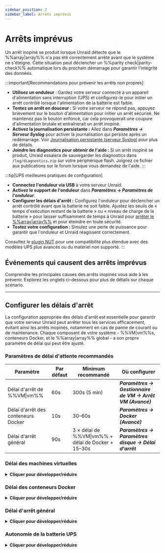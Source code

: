 ```yaml
---
sidebar_position: 2
sidebar_label: Arrêts imprévus
---
```



# Arrêts imprévus

Un arrêt inopiné se produit lorsque Unraid détecte que le %%array|array%% n'a pas été correctement arrêté avant que le système ne s'éteigne. Cette situation peut déclencher un %%parity check|parity-check%% automatique lors du prochain démarrage pour garantir l'intégrité des données.

:::important[Recommendations pour prévenir les arrêts non propres]

- **Utilisez un onduleur** : Gardez votre serveur connecté à un appareil d'alimentation sans interruption (UPS) et configurez-le pour initier un arrêt contrôlé lorsque l'alimentation de la batterie est faible.
- **Tentez un arrêt en douceur :** Si votre serveur ne répond pas, appuyez brièvement sur le bouton d'alimentation pour initier un arrêt sécurisé. Ne maintenez pas le bouton enfoncé, car cela provoquerait une coupure d'alimentation brutale et entraînerait un arrêt inopiné.
- **Activez la journalisation persistante :** Allez dans ***Paramètres → Serveur Syslog*** pour activer la journalisation qui persiste après un redémarrage. Voir [Journalisation persistante (serveur Syslog)](../diagnostics/capture-diagnostics-and-logs.mdx#persistent-logs-syslog-server) pour plus de détails.
- **Joindre les diagnostics pour obtenir de l'aide :** Si un arrêt inopiné se produit, Unraid essaiera de sauvegarder les diagnostics dans `/log/diagnostics.zip` sur votre périphérique flash. Joignez ce fichier aux publications sur le forum lorsque vous demandez de l'aide.
  :::

:::tip[UPS meilleures pratiques de configuration]

- **Connectez l'onduleur via USB** à votre serveur Unraid.
- **Activez le support de l'onduleur** dans ***Paramètres → Paramètres de l'onduleur***.
- **Configurer les délais d'arrêt :** Configurez l'onduleur pour déclencher un arrêt contrôlé avant que la batterie ne soit faible. Ajustez les seuils de « temps d'exécution restant de la batterie » ou « niveau de charge de la batterie » pour laisser suffisamment de temps à Unraid pour [arrêter le %%array|array%%](../../using-unraid-to/manage-storage/array-configuration.mdx#startstop-the-array) et pour éteindre en toute sécurité.
- **Testez votre configuration :** Simulez une perte de puissance pour garantir que l'onduleur et Unraid réagissent correctement.

Consultez le [plugin NUT](https://unraid.net/community/apps/c/plugins/p4?srsltid=AfmBOop675PrJQW4iqb4JBN3GyPpwDDiSmnZReq78t27XyxkFdMX8inO#:~:text=NUT%20%2D%20Network%20UPS%20Tools) pour une compatibilité plus étendue avec des modèles UPS plus avancés ou du matériel non supporté.
:::

## Événements qui causent des arrêts imprévus

Comprendre les principales causes des arrêts inopinés vous aide à les prévenir. Explorez les onglets ci-dessous pour plus de détails sur chaque scénario.

<Tabs>
  <TabItem value="puissance" label="Perte de puissance inattendue" default>
    <UncleanShutdownsPower />
  </TabItem>

  <TabItem value="flash" label="Défaillance du lecteur flash">
    <UncleanShutdownsFlash />
  </TabItem>

  <TabItem value="terminal" label="Ouvrir des sessions terminal">
    <UncleanShutdownsTerminal />
  </TabItem>
</Tabs>

---

## Configurer les délais d'arrêt

La configuration appropriée des délais d'arrêt est essentielle pour garantir que votre serveur Unraid peut arrêter tous les services efficacement, évitant ainsi les arrêts inopinés, notamment en cas de panne de courant ou de maintenance. Chaque composant de votre système - %%VM|vm%%s, conteneurs Docker, et le %%array|array%% global - a son propre paramètre de délai qui peut être ajusté.

### Paramètres de délai d'attente recommandés

| Paramètre                           | Par défaut | Minimum recommandé                                 | Où configurer                                             |
| ----------------------------------- | ---------- | -------------------------------------------------- | --------------------------------------------------------- |
| Délai d'arrêt de %%VM\|vm%%         | 60s        | 300s (5 min)                                       | ***Paramètres → Gestionnaire de VM → Arrêt VM (Avancé)*** |
| Délai d'arrêt des conteneurs Docker | 10s        | 30–60s                                             | ***Paramètres → Docker (Avancé)***                        |
| Délai d'arrêt général               | 90s        | 3 × délai de %%VM\|vm%% + délai de Docker + 15–30s | ***Paramètres → Paramètres disque → Délai d'arrêt***      |

### Délai des machines virtuelles

<details>
  <summary><strong>Cliquer pour développer/réduire</strong></summary>

  Unraid arrête d'abord toutes les machines virtuelles configurées (%%VMs|vm%%) avant d'interrompre les conteneurs Docker ou l'%%array|array%% elle-même. Le délai d'arrêt de la VM détermine combien de temps Unraid attend que chaque %%VM|vm%% s'arrête correctement.

  <h4>Où définir</h4>

  - ***Paramètres → Gestionnaire de VM → Arrêt VM*** (vue Avancée activée)

  <h4>Considérer</h4>

  - %%VMs|vm%% sous Windows peuvent prendre plus de temps à s'arrêter, surtout si des mises à jour sont en attente ou si la %%VM|vm%% est en veille/hibernation.
  - Si le délai est trop court, les %%VMs|vm%% s'arrêteront de force, risquant une perte de données ou une corruption.

  <h4>Bonne pratique</h4>

  Réglez le délai sur au moins 300 secondes (5 minutes) pour les %%VMs|vm%% Windows. Planifiez les mises à jour pour qu'elles s'exécutent au démarrage, et non à l'arrêt, afin d'éviter les retards.
</details>

### Délai des conteneurs Docker

<details>
  <summary><strong>Cliquer pour développer/réduire</strong></summary>

  Après les %%VMs|vm%%, Unraid arrête tous les conteneurs Docker en cours d'exécution. Le délai d'arrêt du conteneur Docker contrôle combien de temps Unraid attend pour que chaque conteneur se termine proprement.

  <h4>Où définir</h4>

  - ***Paramètres → Docker*** (vue avancée activée)

  <h4>Considérer</h4>

  - Les conteneurs sont arrêtés en parallèle.
  - Les conteneurs complexes, ou ceux avec de grandes bases de données, peuvent nécessiter plus de 10 secondes par défaut pour s'arrêter en toute sécurité.
  - Si le temps imparti expire, les conteneurs sont arrêtés de force.

  <h4>Bonne pratique</h4>
  Augmentez le délai à 30-60 secondes si vous exécutez des conteneurs Docker qui nécessitent un temps d'arrêt supplémentaire.
</details>

### Délai d'arrêt général

<details>
  <summary><strong>Cliquer pour développer/réduire</strong></summary>

  Le délai d'arrêt global est le temps maximum qu'Unraid permet pour tous les processus d'arrêt - %%VM|vm%%s, Docker, et opérations sur les disques - avant de forcer un arrêt.

  <h4>Où définir</h4>

  - ***Paramètres → Paramètres disque → Délai d'arrêt***

  <h4>Comment calculer</h4>

  Additionnez vos délais %%VM|vm%% et Docker, puis ajoutez 15–30 secondes pour le démontage des disques et d'autres processus.

  - Exemple : `3 × délai d'arrêt ***VM*** + délai d'arrêt ***Docker*** + 15–30 secondes`

  <h4>Bonne pratique</h4>
  Réglez ce minuteur suffisamment haut pour couvrir votre scénario d'arrêt le plus lent, surtout si vous avez de nombreux lecteurs ou un grand %%array|array%%.
</details>

### Autonomie de la batterie UPS

<details>
  <summary><strong>Cliquer pour développer/réduire</strong></summary>

  Votre UPS doit fournir suffisamment de temps de fonctionnement pour permettre à tous les délais d'arrêt de prendre fin avant que le serveur ne perde du courant.

  <h4>Où définir</h4>

  - ***Paramètres → Paramètres de l’onduleur*** (voir **Temps restant** avec tous les disques en rotation)

  <h4>Considérer</h4>

  - L'onduleur doit initier un arrêt suffisamment tôt pour permettre à la séquence d'arrêt complète de se terminer.
  - Si la batterie se décharge avant que l'arrêt ne soit terminé, vous risquez un arrêt imprévu et une possible perte de données.

  <h4>Bonne pratique</h4>

  Testez votre onduleur en simulant une panne de courant et en confirmant qu'Unraid s'arrête proprement avec du temps devant lui.
</details>
